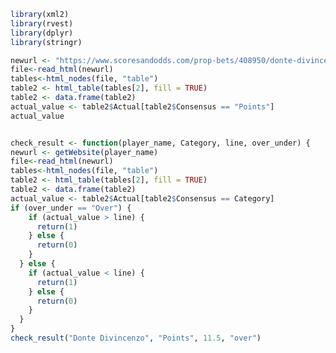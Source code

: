 ```r
library(xml2)
library(rvest)
library(dplyr)
library(stringr)
```



```r

newurl <- "https://www.scoresandodds.com/prop-bets/408950/donte-divincenzo"
file<-read_html(newurl)
tables<-html_nodes(file, "table")
table2 <- html_table(tables[2], fill = TRUE)
table2 <- data.frame(table2)
actual_value <- table2$Actual[table2$Consensus == "Points"]
actual_value
```

```r

```


```r

check_result <- function(player_name, Category, line, over_under) {
newurl <- getWebsite(player_name)
file<-read_html(newurl)
tables<-html_nodes(file, "table")
table2 <- html_table(tables[2], fill = TRUE)
table2 <- data.frame(table2)
actual_value <- table2$Actual[table2$Consensus == Category]
if (over_under == "Over") {
    if (actual_value > line) {
      return(1)
    } else {
      return(0)
    }
  } else {
    if (actual_value < line) {
      return(1)
    } else {
      return(0)
    }
  }
}      
check_result("Donte Divincenzo", "Points", 11.5, "over")
```
